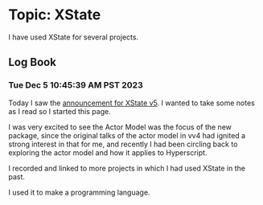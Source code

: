 # Topic: XState

I have used XState for several projects.

## Log Book

### Tue Dec  5 10:45:39 AM PST 2023

Today I saw the [announcement for XState v5](https://stately.ai/blog/2023-12-01-xstate-v5). I wanted to take some notes as I read so I started this page.

I was very excited to see the Actor Model was the focus of the new package, since the original talks of the actor model in vv4 had ignited a strong interest in that for me, and recently I had been circling back to exploring the actor model and how it applies to <Link slug="project-hyperscript-and-vanilla-js">Hyperscript</Link>. 

<Future>
I recorded and linked to more projects in which I had used XState in the past.

I used it to make a programming language.
</Future>

